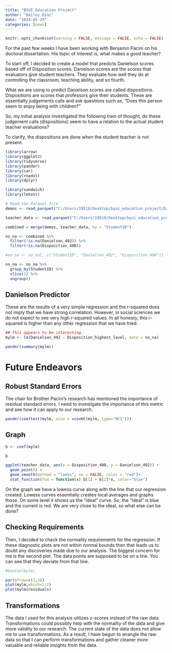 ```yaml
---
title: "BYUI Education Project"
author: "Bailey Diaz"
date: "2024-05-29"
categories: [news]
---
```


 ```r
knitr::opts_chunk$set(warning = FALSE, message = FALSE, echo = FALSE) 
```

For the past few weeks I have been working with Benjamin Pacini on his doctoral dissertation.  His topic of interest is, what makes a good teacher?  

To start off, I decided to create a model that predicts Danielson scores based off of Disposition scores.  Danielson scores are the scores that evaluators give student teachers.  They evaluate how well they do at controlling the classroom, teaching ability, and so fourth.  

What we are using to predict Danielson scores are called dispositions.  Dispositions are scores that professors give their students.  These are essentially judgements calls and ask questions such as, "Does this person seem to enjoy being with children?"

So, my initial analysis investigated the following train of thought, do these judgement calls (dispositions) seem to have a relation to the actual student teacher evaluations? 

To clarify, the dispositions are done when the student teacher is not present.  

```r
library(arrow)
library(ggplot2)
library(tidyverse)
library(pander)
library(car)
library(readxl)
library(dplyr)

library(sandwich)
library(lmtest)

```


```r
# Read the Parquet file
demos <- read_parquet("C:/Users/19518/Desktop/byui_education_project/Data/demographics.parquet")

teacher_data <- read_parquet("C:/Users/19518/Desktop/byui_education_project/Data/All_teacher_info.parquet")

combined = merge(demos, teacher_data, by = "StudentID")

no_na <- combined %>%
  filter(!is.na(Danielson_492)) %>% 
  filter(!is.na(Disposition_400))

#no_na <- no_na[, c("StudentID", "Danielson_492", "Disposition_400")]

no_na <- no_na %>%
  group_by(StudentID) %>%
  slice(1) %>%
  ungroup()

```

## Danielson Predictor

These are the results of a very simple regression and the r-squared does not imply that we have strong correlation.  However, in social sciences we do not expect to see very high r-squared values.  In all honesty, this r-squared is higher than any other regression that we have tried.  

```r
## This appears to be interesting.  
mylm <- lm(Danielson_492 ~ Disposition_highest_level, data = no_na)

pander(summary(mylm))

```


# Future Endeavors

## Robust Standard Errors
The chair for Brother Pacini's research has mentioned the importance of residual standard errors. I need to investigate the importance of this metric and see how it can apply to our research. 
```r
pander(coeftest(mylm, vcov = vcovHC(mylm, type="HC1")))
```


## Graph

```r
b <- coef(mylm)

b

ggplot(teacher_data, aes(x = Disposition_400, y = Danielson_492)) +
  geom_point() +
  geom_smooth(method = "loess", se = FALSE, color = "red")+
  stat_function(fun = function(x) b[1] + b[2]*x, color="blue") 
```
 On the graph we have a lowess curve along with the line that our regression created.  Lowess curves essentially creates local averages and graphs those.  On some level it shows us the "ideal" curve.  So, the "ideal" is blue and the current is red.  We are very close to the ideal, so what else can be done?

## Checking Requirements

Then, I decided to check the normality requirements for the regression. If these diagnostic plots are not within normal bounds then that leads us to doubt any discoveries made due to our analysis.  The biggest concern for me is the second plot.  The data points are supposed to be on a line.  You can see that they deviate from that line.  

```r

#boxCox(mylm)

par(mfrow=c(1,3))
plot(mylm,which=1:2)
plot(mylm$residuals)
```

## Transformations

The data I used for this analysis utilizes z-scores instead of the raw data.  Transformations could possibly help with the normality of the data and give more validity to our research. The current state of the data does not allow me to use transformations. As a result, I have begun to wrangle the raw data so that I can perform transformations and gather cleaner more valuable and reliable insights from the data.   